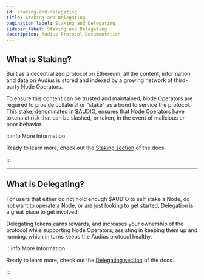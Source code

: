 ```yaml
---
id: staking-and-delegating
title: Staking and Delegating
pagination_label: Staking and Delegating
sidebar_label: Staking and Delegating
description: Audius Protocol Documentation
---
```


## What is Staking?

Built as a decentralized protocol on Ethereum, all the content, information and data on Audius is
stored and indexed by a growing network of third-party Node Operators.

To ensure this content can be trusted and maintained, Node Operators are required to provide
collateral or "stake" as a bond to service the protocol. This stake, denominated in $AUDIO, ensures
that Node Operators have tokens at risk that can be slashed, or taken, in the event of malicious or
poor behavior.

:::info More Information

Ready to learn more, check out the [Staking section](/node-operator/staking/stake) of the docs.

:::

---

## What is Delegating?

For users that either do not hold enough $AUDIO to self stake a Node, do not want to operate a Node,
or are just looking to get started, Delegation is a great place to get involved.

Delegating tokens earns rewards, and increases your ownership of the protocol while supporting Node
Operators, assisting in keeping them up and running, which in turns keeps the Audius protocol
healthy.

:::info More Information

Ready to learn more, check out the [Delegating section](/node-operator/staking/delegate) of the
docs.

:::
